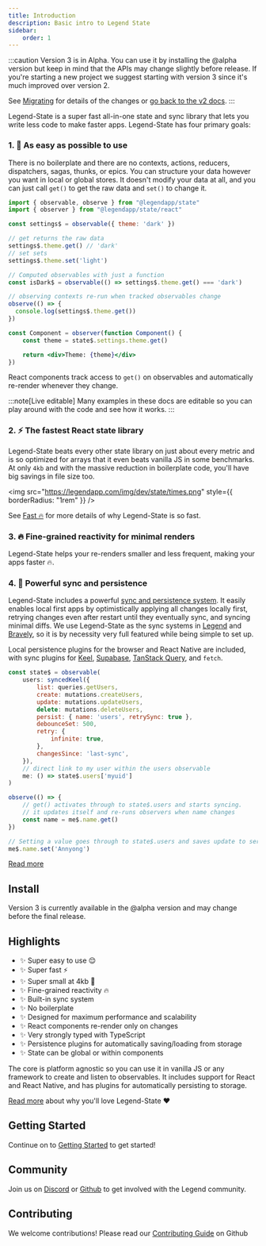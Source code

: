```yaml
---
title: Introduction
description: Basic intro to Legend State
sidebar:
    order: 1
---
```


:::caution
Version 3 is in Alpha. You can use it by installing the @alpha version but keep in mind that the APIs may change slightly before release. If you're starting a new project we suggest starting with version 3 since it's much improved over version 2.

See [Migrating](../../other/migrating) for details of the changes or [go back to the v2 docs](../../../v2).
:::


Legend-State is a super fast all-in-one state and sync library that lets you write less code to make faster apps. Legend-State has four primary goals:

### 1. 🦄 As easy as possible to use

There is no boilerplate and there are no contexts, actions, reducers, dispatchers, sagas, thunks, or epics. You can structure your data however you want in local or global stores. It doesn't modify your data at all, and you can just call `get()` to get the raw data and `set()` to change it.

```jsx
import { observable, observe } from "@legendapp/state"
import { observer } from "@legendapp/state/react"

const settings$ = observable({ theme: 'dark' })

// get returns the raw data
settings$.theme.get() // 'dark'
// set sets
settings$.theme.set('light')

// Computed observables with just a function
const isDark$ = observable(() => settings$.theme.get() === 'dark')

// observing contexts re-run when tracked observables change
observe(() => {
  console.log(settings$.theme.get())
})

const Component = observer(function Component() {
    const theme = state$.settings.theme.get()

    return <div>Theme: {theme}</div>
})
```

React components track access to `get()` on observables and automatically re-render whenever they change.

:::note[Live editable]
Many examples in these docs are editable so you can play around with the code and see how it works.
:::

<Intro />

### 2. ⚡️ The fastest React state library

Legend-State beats every other state library on just about every metric and is so optimized for arrays that it even beats vanilla JS in some benchmarks. At only `4kb` and with the massive reduction in boilerplate code, you'll have big savings in file size too.

<img
  src="https://legendapp.com/img/dev/state/times.png"
  style={{ borderRadius: "1rem" }}
/>

See [Fast 🔥](../fast) for more details of why Legend-State is so fast.

### 3. 🔥 Fine-grained reactivity for minimal renders

Legend-State helps your re-renders smaller and less frequent, making your apps faster 🔥.

<Primitives />

### 4. 💾 Powerful sync and persistence

Legend-State includes a powerful [sync and persistence system](../../sync/persist-sync). It easily enables local first apps by optimistically applying all changes locally first, retrying changes even after restart until they eventually sync, and syncing minimal diffs. We use Legend-State as the sync systems in [Legend](https://legendapp.com) and [Bravely](https://bravely.io), so it is by necessity very full featured while being simple to set up.

Local persistence plugins for the browser and React Native are included, with sync plugins for [Keel](https://www.keel.so), [Supabase](https://www.supabase.com), [TanStack Query](https://tanstack.com/query), and `fetch`.

```js
const state$ = observable(
    users: syncedKeel({
        list: queries.getUsers,
        create: mutations.createUsers,
        update: mutations.updateUsers,
        delete: mutations.deleteUsers,
        persist: { name: 'users', retrySync: true },
        debounceSet: 500,
        retry: {
            infinite: true,
        },
        changesSince: 'last-sync',
    }),
    // direct link to my user within the users observable
    me: () => state$.users['myuid']
)

observe(() => {
    // get() activates through to state$.users and starts syncing.
    // it updates itself and re-runs observers when name changes
    const name = me$.name.get()
})

// Setting a value goes through to state$.users and saves update to server
me$.name.set('Annyong')
```

[Read more](../../sync/persist-sync)

## Install


Version 3 is currently available in the @alpha version and may change before the final release.

<Install name="@legendapp/state@alpha" />

## Highlights

- ✨ Super easy to use 😌
- ✨ Super fast ⚡️
- ✨ Super small at 4kb 🐥
- ✨ Fine-grained reactivity 🔥
- ✨ Built-in sync system
- ✨ No boilerplate
- ✨ Designed for maximum performance and scalability
- ✨ React components re-render only on changes
- ✨ Very strongly typed with TypeScript
- ✨ Persistence plugins for automatically saving/loading from storage
- ✨ State can be global or within components

The core is platform agnostic so you can use it in vanilla JS or any framework to create and listen to observables. It includes support for React and React Native, and has plugins for automatically persisting to storage.

[Read more](../why) about why you'll love Legend-State ❤️


## Getting Started

Continue on to [Getting Started](../getting-started) to get started!

## Community

Join us on [Discord](https://discord.gg/5CBaNtADNX) or [Github](https://github.com/LegendApp/legend-state) to get involved with the Legend community.

## Contributing

We welcome contributions! Please read our [Contributing Guide](https://github.com/LegendApp/legend-state) on Github
